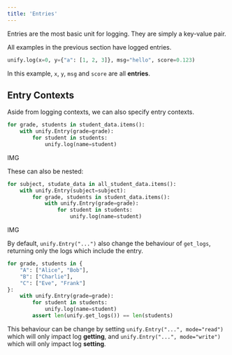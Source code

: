 ```yaml
---
title: 'Entries'
---
```


Entries are the most basic unit for logging. They are simply a key-value pair.

All examples in the previous section have logged entries.

```python
unify.log(x=0, y={"a": [1, 2, 3]}, msg="hello", score=0.123)
```

In this example, `x`, `y`, `msg` and `score` are all **entries**.

## Entry Contexts

Aside from logging contexts, we can also specify entry contexts.

```python
for grade, students in student_data.items():
    with unify.Entry(grade=grade):
        for student in students:
            unify.log(name=student)
```

IMG

These can also be nested:

```python
for subject, studate_data in all_student_data.items():
    with unify.Entry(subject=subject):
        for grade, students in student_data.items():
            with unify.Entry(grade=grade):
                for student in students:
                    unify.log(name=student)
```

IMG

By default, `unify.Entry("...")` also change the behaviour of `get_logs`, returning only the logs which include the entry.

```python
for grade, students in {
    "A": ["Alice", "Bob"],
    "B": ["Charlie"],
    "C": ["Eve", "Frank"]
}:
    with unify.Entry(grade=grade):
        for student in students:
            unify.log(name=student)
        assert len(unify.get_logs()) == len(students)
```

This behaviour can be change by setting `unify.Entry("...", mode="read")` which will only impact log **getting**,
and `unify.Entry("...", mode="write")` which will only impact log **setting**.
